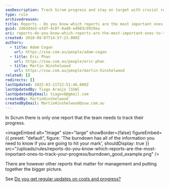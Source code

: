 ```yaml
---
seoDescription: Track Scrum progress and stay on target with crucial reports that provide a clear picture of your team's performance.
type: rule
archivedreason:
title: Reports - Do you know which reports are the most important ones to track your progress?
guid: 2d6ddda3-e3df-4c8f-8ad8-ed903c9919aa
uri: reports-do-you-know-which-reports-are-the-most-important-ones-to-track-your-progress
created: 2010-09-07T14:57:23.000Z
authors:
  - title: Adam Cogan
    url: https://ssw.com.au/people/adam-cogan
  - title: Eric Phan
    url: https://ssw.com.au/people/eric-phan
  - title: Martin Hinshelwood
    url: https://ssw.com.au/people/martin-hinshelwood
related: []
redirects: []
lastUpdated: 2022-03-21T22:51:46.000Z
lastUpdatedBy: Tiago Araújo [SSW]
lastUpdatedByEmail: tiagov8@gmail.com
createdBy: MartinHinshelwood
createdByEmail: MartinHinshelwood@ssw.com.au
---
```


In Scrum there is only one report that the team needs to track their progress.

<imageEmbed
  alt="Image"
  size="large"
  showBorder={false}
  figureEmbed={{
    preset: "default",
    figure: 'The burndown has all of the information you need to know if you are going to hit your mark',
    shouldDisplay: true
  }}
  src="/uploads/rules/reports-do-you-know-which-reports-are-the-most-important-ones-to-track-your-progress/burndown_good_example.png"
/>

There are however other reports that matter for management and putting together the bigger picture.

See [Do you get regular updates on costs and progress?](/reports-do-you-schedule-the-burndown-and-stories-overview-reports-to-be-emailed-to-the-team-every-day)
